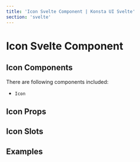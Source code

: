 ```yaml
---
title: 'Icon Svelte Component | Konsta UI Svelte'
section: 'svelte'
---
```



# Icon Svelte Component

## Icon Components

There are following components included:

- `Icon`

## Icon Props

<IconProps />

## Icon Slots

<IconSlots />

## Examples

<BadgeExample />
